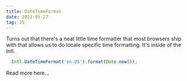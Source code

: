 ```yaml
---
title: DateTimeFormat
date: 2021-05-27
tag: JS
---
```



Turns out that there's a neat little time formatter that most browsers ship with
that allows us to do locale specific time formatting. It's inside of the Intl.

```js
  Intl.DateTimeFormat('en-US').format(Date.now());
```

<TextLink href="https://developer.mozilla.org/en-US/docs/Web/JavaScript/Reference/Global_Objects/Intl/DateTimeFormat">
  Read more here...
</TextLink>

